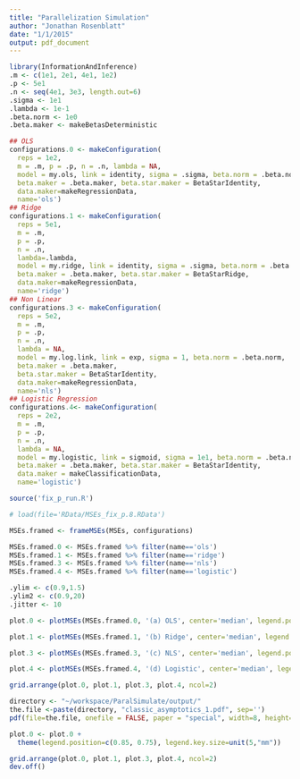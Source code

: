 ```yaml
---
title: "Parallelization Simulation"
author: "Jonathan Rosenblatt"
date: "1/1/2015"
output: pdf_document
---
```


```r
library(InformationAndInference)
.m <- c(1e1, 2e1, 4e1, 1e2)
.p <- 5e1
.n <- seq(4e1, 3e3, length.out=6)
.sigma <- 1e1
.lambda <- 1e-1
.beta.norm <- 1e0
.beta.maker <- makeBetasDeterministic

## OLS
configurations.0 <- makeConfiguration(
  reps = 1e2, 
  m = .m, p = .p, n = .n, lambda = NA, 
  model = my.ols, link = identity, sigma = .sigma, beta.norm = .beta.norm,
  beta.maker = .beta.maker, beta.star.maker = BetaStarIdentity,
  data.maker=makeRegressionData,
  name='ols') 
## Ridge
configurations.1 <- makeConfiguration(
  reps = 5e1,
  m = .m, 
  p = .p, 
  n = .n, 
  lambda=.lambda,
  model = my.ridge, link = identity, sigma = .sigma, beta.norm = .beta.norm,
  beta.maker = .beta.maker, beta.star.maker = BetaStarRidge,
  data.maker=makeRegressionData,
  name='ridge') 
## Non Linear
configurations.3 <- makeConfiguration(
  reps = 5e2, 
  m = .m, 
  p = .p, 
  n = .n, 
  lambda = NA, 
  model = my.log.link, link = exp, sigma = 1, beta.norm = .beta.norm,
  beta.maker = .beta.maker, 
  beta.star.maker = BetaStarIdentity, 
  data.maker=makeRegressionData,
  name='nls') 
## Logistic Regression
configurations.4<- makeConfiguration(
  reps = 2e2, 
  m = .m, 
  p = .p, 
  n = .n, 
  lambda = NA, 
  model = my.logistic, link = sigmoid, sigma = 1e1, beta.norm = .beta.norm,
  beta.maker = .beta.maker, beta.star.maker = BetaStarIdentity, 
  data.maker = makeClassificationData,
  name='logistic') 
```


```r
source('fix_p_run.R')
```

```r
# load(file='RData/MSEs_fix_p.8.RData') 

MSEs.framed <- frameMSEs(MSEs, configurations)

MSEs.framed.0 <- MSEs.framed %>% filter(name=='ols')
MSEs.framed.1 <- MSEs.framed %>% filter(name=='ridge')
MSEs.framed.3 <- MSEs.framed %>% filter(name=='nls')
MSEs.framed.4 <- MSEs.framed %>% filter(name=='logistic')
```


```r
.ylim <- c(0.9,1.5)
.ylim2 <- c(0.9,20)
.jitter <- 10

plot.0 <- plotMSEs(MSEs.framed.0, '(a) OLS', center='median', legend.position='none', y.lim=.ylim, jitter=.jitter)

plot.1 <- plotMSEs(MSEs.framed.1, '(b) Ridge', center='median', legend.position='none', y.lim=.ylim, jitter=.jitter)

plot.3 <- plotMSEs(MSEs.framed.3, '(c) NLS', center='median', legend.position='none', jitter=.jitter, y.lim=.ylim2)

plot.4 <- plotMSEs(MSEs.framed.4, '(d) Logistic', center='median', legend.position='none', jitter=.jitter, y.lim=.ylim2)

grid.arrange(plot.0, plot.1, plot.3, plot.4, ncol=2)
```


```r
directory <- "~/workspace/ParalSimulate/output/"
the.file <-paste(directory, "classic_asymptotics_1.pdf", sep='')
pdf(file=the.file, onefile = FALSE, paper = "special", width=8, height=8)

plot.0 <- plot.0 +
  theme(legend.position=c(0.85, 0.75), legend.key.size=unit(5,"mm"))

grid.arrange(plot.0, plot.1, plot.3, plot.4, ncol=2)
dev.off()
```



